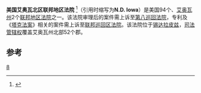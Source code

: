 {{Infobox U.S. district court
|district name =  美国艾奥瓦北区联邦地区法院
|abbrev = N.D. Iowa
|appeals to = 第八巡回
|map image name = SouthernDistrictIowa.jpg
|map image width = 200
|map image caption = 灰色部分为北区
|seal = 
|seal size = 160
|established = 1882年7月20日 
|judges assigned = 2
|chief judge = Linda R. Reade
|official site = http://www.iand.uscourts.gov/
}}

'''美国艾奥瓦北区联邦地区法院''' <ref name="中文名参考">{{cite web| url=http://ias.cass.cn/show/show_uswww_ls.asp?id=113| title=中文名参考| accessdate=2013-08-08| deadurl=yes| archiveurl=https://web.archive.org/web/20160304204939/http://ias.cass.cn/show/show_uswww_ls.asp?id=113| archivedate=2016-03-04}}</ref>（引用时缩写为'''N.D. Iowa'''）是美国94个、[[艾奥瓦州|艾奥瓦州]]2个[[联邦地区法院|联邦地区法院]]之一。该法院审理后的案件需上诉至[[第八巡回法院|第八巡回法院]]，专利及《[[塔克法案|塔克法案]]》相关的案件需上诉至[[联邦巡回区法院|联邦巡回区法院]]。该法院位于[[锡达拉皮兹|锡达拉皮兹]]，[[司法管辖权|司法管辖权]]覆盖艾奥瓦州北部52个郡。

==参考==
{{reflist}}
{{联邦地区法院}}

[[Category:美国联邦地区法院|8]]